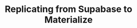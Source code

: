 ---
id: 'replication-materialize'
title: 'Replicating from Supabase to Materialize'
description: 'How to set up Logical Replication with Materialize'
sidebar_label: 'Replicating to Materialize'
---